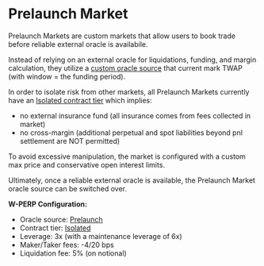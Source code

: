 # Prelaunch Market

Prelaunch Markets are custom markets that allow users to book trade before reliable external oracle is availabile.

Instead of relying on an external oracle for liquidations, funding, and margin calculation, they utilize a [custom oracle source](/trading/market-specs#prelaunch) that current mark TWAP (with window = the funding period).

In order to isolate risk from other markets, all Prelaunch Markets currently have an [Isolated contract tier](/trading/market-specs#isolated) which implies:

- no external insurance fund (all insurance comes from fees collected in market)
- no cross-margin (additional perpetual and spot liabilities beyond pnl settlement are NOT permitted)

To avoid excessive manipulation, the market is configured with a custom max price and conservative open interest limits.

Ultimately, once a reliable external oracle is available, the Prelaunch Market oracle source can be switched over.

**W-PERP Configuration:**

- Oracle source: [Prelaunch](/trading/market-specs#prelaunch)
- Contract tier: [Isolated](/trading/market-specs#isolated)
- Leverage: 3x (with a maintenance leverage of 6x)
- Maker/Taker fees: -4/20 bps
- Liquidation fee: 5% (on notional)
